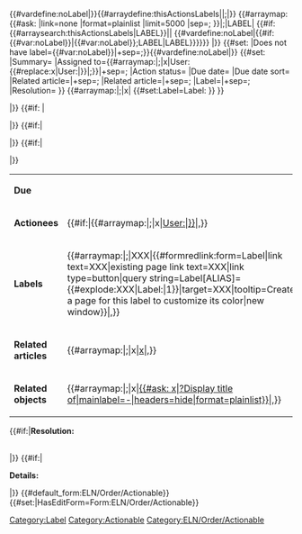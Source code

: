 <includeonly><!--

SET DISPLAY TITLE

-->{{DISPLAYTITLE:{{{SUMMARY|}}}}}<!--

BEGIN DETECT AND SET ABSENCE OF DEFINED LABELS

-->{{#vardefine:noLabel|}}{{#arraydefine:thisActionsLabels|{{{LABEL|}}}|;|}}<!--

-->{{#arraymap:{{#ask: [[Category:Label]]
|link=none
|format=plainlist
|limit=5000
|sep=;
}}|;|LABEL|<!--

FOR EACH DEFINED LABEL DO THIS

-->{{#if:{{#arraysearch:thisActionsLabels|LABEL}}||<!--

IF THIS ACTION HAS THE LABEL DO NOTHING
ELSE ADD LABEL TO LIST OF VALUES FOR PROPERTY Does not have label

-->{{#vardefine:noLabel|{{#if:{{#var:noLabel}}|{{#var:noLabel}};LABEL|LABEL}}}}}}<!--

END ARRAYMAP

-->|}}<!--

SET PROPERTY Does not have label

-->{{#set:
|Does not have label={{#var:noLabel}}|+sep=;}}{{#vardefine:noLabel|}}<!--

END DETECT AND SET ABSENCE OF DEFINED LABELS

--><!--

SET SEMANTIC PROPERTIES

-->{{#set:
<!-- |Action ID={{#sub:{{FULLPAGENAME}}|7|0}}  -->
|Summary={{{SUMMARY|}}}
|Assigned to={{#arraymap:{{{ASSIGNED_TO|}}}|;|x|User:{{#replace:x|User:|}}|;}}|+sep=;
|Action status={{{ACTION_STATUS|Open}}}
|Due date={{{DUE_DATE|}}}
|Due date sort={{{DUE_DATE|January 01 3000}}}
|Related article={{{RELATED_ARTICLE|}}}|+sep=;
|Related article={{{RELATED_OBJECTS|}}}|+sep=;
|Label={{{LABEL|}}}|+sep=;
|Resolution={{{RESOLUTION|}}}
<!-- |Details={{{DETAILS|}}} -->
}}<!--
ENFORCE LABEL NAMESPACE ALSO FOR AD-HOC CREATED LABELS
-->
{{#arraymap:{{{LABEL|}}}|;|x| {{#set:Label=Label:{{PAGENAME:x}} }} }}<!--

DISPLAY DATA

--><!--

ACTION_STATUS, ACTION_ID, SUMMARY

--><p style="font-weight: 900; font-size:25px; color:#FFFFFF; background-color:#{{#ifeq: {{{ACTION_STATUS|}}} | Open | 14866d | 54595d }}; padding:0 5px; margin: 0px;">{{{ACTION_STATUS|}}}</p><!--

BEGIN TABLE FOR META DATA

--><table class="actionable"><!--

DUE_DATE

--><tr><td>'''Due'''</td><td>{{{DUE_DATE|}}}</td></tr><!--

ASSIGNED_TO

--><tr><td>'''Actionees'''</td><td>{{#if:{{{ASSIGNED_TO|}}}|{{#arraymap:{{{ASSIGNED_TO|}}}|;|x|[[User:{{#replace:x|User:|}}]]|,}}</td></tr>|}}<!--

LABEL

-->{{#if:{{{LABEL|}}} |<tr><td>'''Labels'''</td><td>{{#arraymap:{{{LABEL|}}}|;|XXX|{{#formredlink:form=Label|link text=XXX|existing page link text=XXX|link type=button|query string=Label[ALIAS]={{#explode:XXX|Label:|1}}|target=XXX|tooltip=Create a page for this label to customize its color|new window}}|,}}</td></tr>|}}<!--

RELATED_ARTICLE

-->{{#if:{{{RELATED_ARTICLE|}}}|<tr><td>'''Related articles'''</td><td>{{#arraymap:{{{RELATED_ARTICLE|}}}|;|x|[[x]]|,}}</td></tr>|}}<!--

RELATED_OBJECTS

-->{{#if:{{{RELATED_OBJECTS|}}}|<tr><td>'''Related objects'''</td><td>{{#arraymap:{{{RELATED_OBJECTS|}}}|;|x|[[x|{{#ask: [[x]]|?Display title of|mainlabel=-|headers=hide|format=plainlist}}]]|,}}</td></tr>|}}</table><!--

END TABLE FOR META DATA

--><!--

RESOLUTION

-->{{#if:{{{RESOLUTION|}}}|'''Resolution:'''

{{{RESOLUTION|}}}<br />|}}<!--

DETAILS

-->{{#if:{{{DETAILS|}}}|<div style="clear:both;"></div>

'''Details:'''

{{{DETAILS|}}}|}}<!--

APPLY CATEGORY

-->[[Category:Actionable]][[Category:ELN/Order/Actionable]]{{#default_form:ELN/Order/Actionable}}{{#set:|HasEditForm=Form:ELN/Order/Actionable}}<!--

FREE TEXT APPEARS BELOW

--></includeonly><noinclude>

<!-- [[Category:Page required for Actionable Extension]] --></noinclude>
